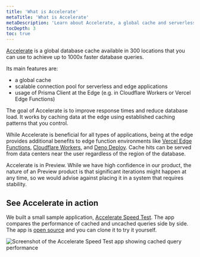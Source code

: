 ```yaml
---
title: 'What is Accelerate'
metaTitle: 'What is Accelerate'
metaDescription: 'Learn about Accelerate, a global cache and serverless connection pool that makes your database queries faster.'
tocDepth: 3
toc: true
---
```


<TopBlock>

[Accelerate](https://www.prisma.io/data-platform/accelerate) is a global database cache available in 300 locations that you can use to achieve up to 1000x faster database queries.

Its main features are:

- a global cache
- scalable connection pool for serverless and edge applications
- usage of Prisma Client at the Edge (e.g. in Cloudflare Workers or Vercel Edge Functions)

The goal of Accelerate is to improve response times and reduce database load. It works by caching data at the edge using established caching patterns that you control.

While Accelerate is beneficial for all types of applications, being at the edge provides additional benefits to edge function environments like [Vercel Edge Functions](https://vercel.com/docs/concepts/functions/edge-functions), [Cloudflare Workers](https://workers.cloudflare.com/), and [Deno Deploy](https://deno.com/deploy). Cache hits can be served from data centers near the user regardless of the region of the database.

<Admonition type="info">

Accelerate is in Preview. While we have high confidence in our product, the nature of an Preview product is that significant iterations might happen at any time, so we would advise against placing it in a system that requires stability.

</Admonition>

</TopBlock>

## See Accelerate in action

We built a small sample application, [Accelerate Speed Test](https://accelerate-speed-test.prisma.io/). The app compares the performance of cached and uncached queries side by side. The app is [open source](https://github.com/prisma/accelerate-speed-test) and you can clone it to try it yourself.

![Screenshot of the Accelerate Speed Test app showing cached query performance](./images/speed-test.png)
